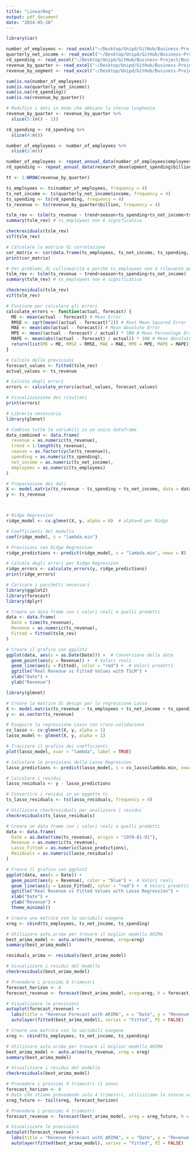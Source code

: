 ```yaml
---
title: "LinearReg"
output: pdf_document
date: "2024-05-28"
---
```


```r
library(car)
```


```r
number_of_employees <- read_excel("~/Desktop/Unipd/GitHub/Business-Project/Business Project/number-of-employees.xlsx")
quarterly_net_income <- read_excel("~/Desktop/Unipd/GitHub/Business-Project/Business Project/quarterly-net-income.xlsx")
rd_spending <- read_excel("~/Desktop/Unipd/GitHub/Business-Project/Business Project/research-development-spending.xlsx")
revenue_by_quarter <- read_excel("~/Desktop/Unipd/GitHub/Business-Project/Business Project/revenue-by-quarter.xlsx")
revenue_by_segment <- read_excel("~/Desktop/Unipd/GitHub/Business-Project/Business Project/revenue-by-segment.xlsx")
```

```r
sum(is.na(number_of_employees))
sum(is.na(quarterly_net_income))
sum(is.na(rd_spending))
sum(is.na(revenue_by_quarter))
```
```r
# Modifico i dati in modo che abbiano la stessa lunghezza
revenue_by_quarter <- revenue_by_quarter %>%
  slice(5:(n() - 1))

rd_spending <- rd_spending %>%
  slice(4:n())

number_of_employees <- number_of_employees %>%
  slice(2:n())

number_of_employees <- repeat_annual_data(number_of_employees$employees)
rd_spending <- repeat_annual_data(research_development_spending$billion)

tt <- 1:NROW(revenue_by_quarter)
```

```r
ts_employees <- ts(number_of_employees, frequency = 4)
ts_net_income <- ts(quarterly_net_income$income, frequency = 4)
ts_spending <- ts(rd_spending, frequency = 4)
ts_revenue <- ts(revenue_by_quarter$billion, frequency = 4)
```

```r
tslm_rev <- tslm(ts_revenue ~ trend+season+ts_spending+ts_net_income+ts_employees)
summary(tslm_rev) # ts_employees non è significativa

checkresiduals(tslm_rev)
vif(tslm_rev)
```

```r
# Calcolare la matrice di correlazione
cor_matrix <- cor(data.frame(ts_employees, ts_net_income, ts_spending, ts_revenue))
print(cor_matrix)
```
```r
# Per problemi di collinearità e perchè ts_employees non è rilevante per il nostro modello vado a rimuovere e riprovo
tslm_rev <- tslm(ts_revenue ~ trend+season+ts_spending+ts_net_income)
summary(tslm_rev) # ts_employees non è significativa

checkresiduals(tslm_rev)
vif(tslm_rev)
```
```r
# Funzione per calcolare gli errori
calculate_errors <- function(actual, forecast) {
  ME <- mean(actual - forecast) # Mean Error
  RMSE <- sqrt(mean((actual - forecast)^2)) # Root Mean Squared Error
  MAE <- mean(abs(actual - forecast)) # Mean Absolute Error
  MPE <- mean((actual - forecast) / actual) * 100 # Mean Percentage Error
  MAPE <- mean(abs((actual - forecast) / actual)) * 100 # Mean Absolute Percentage Error
  return(list(ME = ME, RMSE = RMSE, MAE = MAE, MPE = MPE, MAPE = MAPE))
}

# Calcolo delle previsioni
forecast_values <- fitted(tslm_rev)
actual_values <- ts_revenue

# Calcolo degli errori
errors <- calculate_errors(actual_values, forecast_values)

# Visualizzazione dei risultati
print(errors)
```
```r
# Libreria necessaria
library(glmnet)

# Combina tutte le variabili in un unico dataframe
data_combined <- data.frame(
  revenue = as.numeric(ts_revenue),
  trend = 1:length(ts_revenue),
  season = as.factor(cycle(ts_revenue)),
  spending = as.numeric(ts_spending),
  net_income = as.numeric(ts_net_income),
  employees = as.numeric(ts_employees)
)

# Preparazione dei dati
X <- model.matrix(ts_revenue ~ ts_spending + ts_net_income, data = data_combined)
y <- ts_revenue



# Ridge Regression
ridge_model <- cv.glmnet(X, y, alpha = 0)  # alpha=0 per Ridge

# Coefficienti del modello
coef(ridge_model, s = "lambda.min")

# Previsioni con Ridge Regression
ridge_predictions <- predict(ridge_model, s = "lambda.min", newx = X)

# Calcolo degli errori per Ridge Regression
ridge_errors <- calculate_errors(y, ridge_predictions)
print(ridge_errors)

```


```r
# Caricare i pacchetti necessari
library(ggplot2)
library(forecast)
library(dplyr)

# Creare un data frame con i valori reali e quelli predetti
data <- data.frame(
  Date = time(ts_revenue),
  Revenue = as.numeric(ts_revenue),
  Fitted = fitted(tslm_rev)
)

# Creare il grafico con ggplot2
ggplot(data, aes(x = as.Date(Date))) +  # Conversione della data
  geom_point(aes(y = Revenue)) +  # Valori reali
  geom_line(aes(y = Fitted), color = "red") +  # Valori predetti
  ggtitle("Real Revenue vs Fitted Values with TSLM") +
  xlab("Date") +
  ylab("Revenue")
```
```r
library(glmnet)

# Creare la matrice di design per la regressione Lasso
X <- model.matrix(ts_revenue ~ ts_employees + ts_net_income + ts_spending)[, -1]
y <- as.vector(ts_revenue)

# Eseguire la regressione Lasso con cross-validazione
cv_lasso <- cv.glmnet(X, y, alpha = 1)
lasso_model <- glmnet(X, y, alpha = 1)

# Tracciare il grafico dei coefficienti
plot(lasso_model, xvar = "lambda", label = TRUE)

# Calcolare le previsioni della Lasso Regression
lasso_predictions <- predict(lasso_model, s = cv_lasso$lambda.min, newx = X)

# Calcolare i residui
lasso_residuals <- y - lasso_predictions

# Convertire i residui in un oggetto ts
ts_lasso_residuals <- ts(lasso_residuals, frequency = 4)

# Utilizzare checkresiduals per analizzare i residui
checkresiduals(ts_lasso_residuals)

# Creare un data frame con i valori reali e quelli predetti
data <- data.frame(
  Date = as.Date(time(ts_revenue), origin = "1970-01-01"),
  Revenue = as.numeric(ts_revenue),
  Lasso_Fitted = as.numeric(lasso_predictions),
  Residuals = as.numeric(lasso_residuals)
)

# Creare il grafico con ggplot2
ggplot(data, aes(x = Date)) +
  geom_point(aes(y = Revenue), color = "blue") +  # Valori reali
  geom_line(aes(y = Lasso_Fitted), color = "red") +  # Valori predetti dalla Lasso
  ggtitle("Real Revenue vs Fitted Values with Lasso Regression") +
  xlab("Date") +
  ylab("Revenue") +
  theme_minimal()

```

```r
# Creare una matrice con le variabili esogene
xreg <- cbind(ts_employees, ts_net_income, ts_spending)

# Utilizzare auto.arima per trovare il miglior modello ARIMA
best_arima_model <- auto.arima(ts_revenue, xreg=xreg)
summary(best_arima_model)

residuals_arima <- residuals(best_arima_model)

# Visualizzare i residui del modello
checkresiduals(best_arima_model)

# Prevedere i prossimi 8 trimestri
forecast_horizon <- 4
forecast_revenue <- forecast(best_arima_model, xreg=xreg, h = forecast_horizon)

# Visualizzare le previsioni
autoplot(forecast_revenue) +
  labs(title = "Revenue Forecast with ARIMA", x = "Date", y = "Revenue (Billion)") +
  autolayer(fitted(best_arima_model), series = "Fitted", PI = FALSE)
```

```r
# Creare una matrice con le variabili esogene
xreg <- cbind(ts_employees, ts_net_income, ts_spending)

# Utilizzare auto.arima per trovare il miglior modello ARIMA
best_arima_model <- auto.arima(ts_revenue, xreg = xreg)
summary(best_arima_model)

# Visualizzare i residui del modello
checkresiduals(best_arima_model)

# Prevedere i prossimi 4 trimestri (1 anno)
forecast_horizon <- 8
# Dato che stiamo prevedendo solo 4 trimestri, utilizziamo le stesse variabili esogene
xreg_future <- tail(xreg, forecast_horizon)

# Prevedere i prossimi 4 trimestri
forecast_revenue <- forecast(best_arima_model, xreg = xreg_future, h = forecast_horizon)

# Visualizzare le previsioni
autoplot(forecast_revenue) +
  labs(title = "Revenue Forecast with ARIMA", x = "Date", y = "Revenue (Billion)") +
  autolayer(fitted(best_arima_model), series = "Fitted", PI = FALSE)
```


